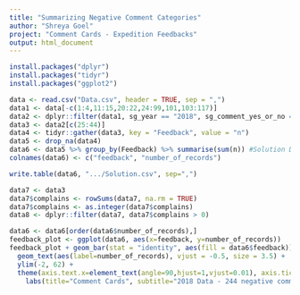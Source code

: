 ```yaml
---
title: "Summarizing Negative Comment Categories"
author: "Shreya Goel"
project: "Comment Cards - Expedition Feedbacks"
output: html_document
---
```


```r
install.packages("dplyr")
install.packages("tidyr")
install.packages("ggplot2")
```

```r
data <- read.csv("Data.csv", header = TRUE, sep = ",")
data1 <- data[-c(1:4,11:15,20:22,24:99,101,103:117)]
data2 <- dplyr::filter(data1, sg_year == "2018", sg_comment_yes_or_no == "1", sg_number_of_negatives >= "1")
data3 <- data2[c(25:44)]
data4 <- tidyr::gather(data3, key = "Feedback", value = "n")
data5 <- drop_na(data4)
data6 <- data5 %>% group_by(Feedback) %>% summarise(sum(n)) #Solution DATASET
colnames(data6) <- c("feedback", "number_of_records")
```

```r
write.table(data6, ".../Solution.csv", sep=",")
```

```r
data7 <- data3
data7$complains <- rowSums(data7, na.rm = TRUE)
data7$complains <- as.integer(data7$complains)
data8 <- dplyr::filter(data7, data7$complains > 0)
```

```r
data6 <- data6[order(data6$number_of_records),]
feedback_plot <- ggplot(data6, aes(x=feedback, y=number_of_records))
feedback_plot + geom_bar(stat = "identity", aes(fill = data6$feedback)) + 
  geom_text(aes(label=number_of_records), vjust = -0.5, size = 3.5) +
  ylim(-2, 62) + 
  theme(axis.text.x=element_text(angle=90,hjust=1,vjust=0.01), axis.ticks.x=element_blank(), plot.title = element_text(face = "bold", size=15), legend.position = "none") +
    labs(title="Comment Cards", subtitle="2018 Data - 244 negative comments analyzed", y="Number of Records", x="Feedback")
```
